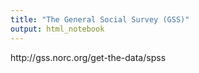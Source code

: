 ```yaml
---
title: "The General Social Survey (GSS)"
output: html_notebook
---
```



http://gss.norc.org/get-the-data/spss


